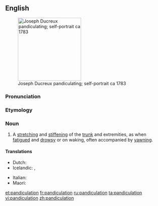 ==English==
[[Image:Ducreuxyawn.jpg|thumb|200px|right|Joseph Ducreux pandiculating; self-portrait ca 1783]]

===Pronunciation===
{{rhymes|eɪʃən}}

===Etymology===
{{suffix|pandiculate|ion}}

===Noun===
{{en-noun}}

# A [[stretch]]ing and [[stiffen]]ing of the [[trunk]] and extremities, as when [[fatigue]]d and [[drowsy]] or on waking, often accompanied by [[yawn]]ing.

====Translations====
{{trans-top|stretching and stiffening of the trunk and extremities as when fatigued and drowsy}}
* Dutch: {{t-|nl|zich uitrekken}}
* Icelandic: {{t-|is|syfjuteygjur|f-p}}, {{t-|is|morgunteygjur|f-p}}
{{trans-mid}}
* Italian: {{t-|it|stendersi}}
* Maori: {{t|mi|taiaroa}}
{{trans-bottom}}

{{Webster 1913}}
[[et:pandiculation]]
[[fr:pandiculation]]
[[ru:pandiculation]]
[[ta:pandiculation]]
[[vi:pandiculation]]
[[zh:pandiculation]]